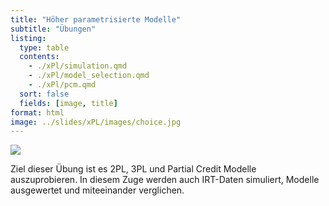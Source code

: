 ```yaml
---
title: "Höher parametrisierte Modelle"
subtitle: "Übungen"
listing: 
  type: table
  contents: 
    - ./xPl/simulation.qmd
    - ./xPl/model_selection.qmd
    - ./xPl/pcm.qmd
  sort: false
  fields: [image, title]
format: html
image: ../slides/xPL/images/choice.jpg
---
```


![](../slides/xPL/images/choice.jpg)

Ziel dieser Übung ist es 2PL, 3PL und Partial Credit Modelle auszuprobieren. In diesem Zuge werden auch IRT-Daten simuliert, Modelle ausgewertet und miteeinander verglichen.
